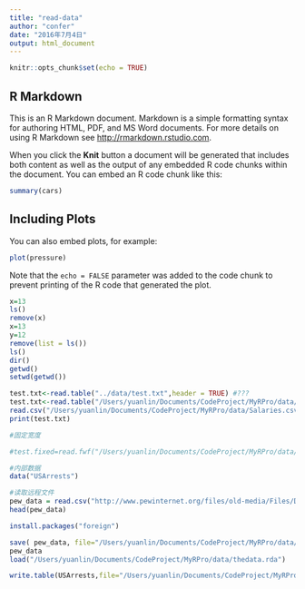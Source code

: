 ```yaml
---
title: "read-data"
author: "confer"
date: "2016年7月4日"
output: html_document
---
```


```r
knitr::opts_chunk$set(echo = TRUE)
```

## R Markdown

This is an R Markdown document. Markdown is a simple formatting syntax for authoring HTML, PDF, and MS Word documents. For more details on using R Markdown see <http://rmarkdown.rstudio.com>.

When you click the **Knit** button a document will be generated that includes both content as well as the output of any embedded R code chunks within the document. You can embed an R code chunk like this:

```r
summary(cars)
```

## Including Plots

You can also embed plots, for example:

```r
plot(pressure)
```

Note that the `echo = FALSE` parameter was added to the code chunk to prevent printing of the R code that generated the plot.

```r

x=13
ls()
remove(x)
x=13
y=12
remove(list = ls())
ls()
dir()
getwd()
setwd(getwd())

```

```r

test.txt<-read.table("../data/test.txt",header = TRUE) #???
test.txt<-read.table("/Users/yuanlin/Documents/CodeProject/MyRPro/data/test.txt",header=TRUE)
read.csv("/Users/yuanlin/Documents/CodeProject/MyRPro/data/Salaries.csv",header=TRUE,seq="s") #按s分割
print(test.txt)

#固定宽度

#test.fixed=read.fwf("/Users/yuanlin/Documents/CodeProject/MyRPro/data/test.txt"，col.names = names,width=c(5,7,2,4,4))


```

```r
#内部数据
data("USArrests")


```

```r
#读取远程文件
pew_data = read.csv("http://www.pewinternet.org/files/old-media/Files/Data%20Sets/2013/Omnibus_Jan_2013_csv.csv")
head(pew_data)

install.packages("foreign")

save( pew_data, file="/Users/yuanlin/Documents/CodeProject/MyRPro/data/thedata.rda" )
pew_data
load("/Users/yuanlin/Documents/CodeProject/MyRPro/data/thedata.rda")

write.table(USArrests,file="/Users/yuanlin/Documents/CodeProject/MyRPro/data/arrests.txt",sep=",")


```